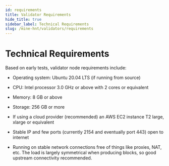 ```yaml
---
id: requirements
title: Validator Requirements
hide_title: true
sidebar_label: Technical Requirements
slug: /mine-hnt/validators/requirements
---
```



# Technical Requirements

Based on early tests, validator node requirements include:
* Operating system: Ubuntu 20.04 LTS (if running from source)
* CPU: Intel processor 3.0 GHz or above with 2 cores or equivalent
* Memory: 8 GB or above
* Storage: 256 GB or more 

* If using a cloud provider (recommended) an AWS EC2 instance T2 large, xlarge or equivalent

* Stable IP and few ports (currently 2154 and eventually port 443) open to internet

* Running on stable network connections free of things like proxies, NAT, etc. The load is largely symmetrical when producing blocks, so good upstream connectivity recommended.
